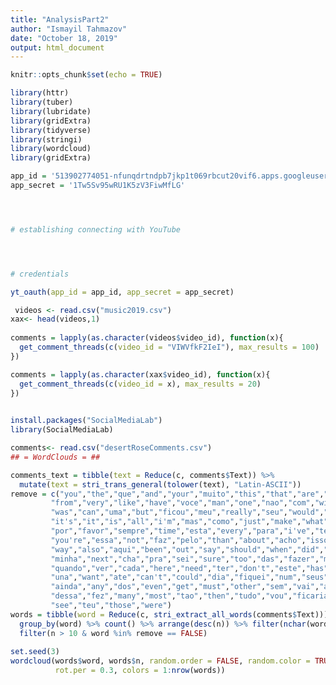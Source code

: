 ---
title: "AnalysisPart2"
author: "Ismayil Tahmazov"
date: "October 18, 2019"
output: html_document
---

```{r setup, include=FALSE}
knitr::opts_chunk$set(echo = TRUE)
```


```{r library}

library(httr)
library(tuber)
library(lubridate)
library(gridExtra)
library(tidyverse)
library(stringi)
library(wordcloud)
library(gridExtra)

```


```{r}
app_id = '513902774051-nfunqdrtndpb7jkp1t069rbcut20vif6.apps.googleusercontent.com'
app_secret = '1Tw5Sv95wRU1K5zV3FiwMfLG'




# establishing connecting with YouTube




# credentials 

yt_oauth(app_id = app_id, app_secret = app_secret)

```










```{r}

 

 videos <- read.csv("music2019.csv")
xax<- head(videos,1)
  
comments = lapply(as.character(videos$video_id), function(x){
  get_comment_threads(c(video_id = "VIWVfkF2IeI"), max_results = 100)
})

comments = lapply(as.character(xax$video_id), function(x){
  get_comment_threads(c(video_id = x), max_results = 20)
})
 


```
```{r}
install.packages("SocialMediaLab")
library(SocialMediaLab)
```


```{r}
comments<- read.csv("desertRoseComments.csv")
## = WordClouds = ##

comments_text = tibble(text = Reduce(c, comments$Text)) %>%
  mutate(text = stri_trans_general(tolower(text), "Latin-ASCII"))
remove = c("you","the","que","and","your","muito","this","that","are","for","cara",
         "from","very","like","have","voce","man","one","nao","com","with","mais",
         "was","can","uma","but","ficou","meu","really","seu","would","sua","more",
         "it's","it","is","all","i'm","mas","como","just","make","what","esse","how",
         "por","favor","sempre","time","esta","every","para","i've","tem","will",
         "you're","essa","not","faz","pelo","than","about","acho","isso",
         "way","also","aqui","been","out","say","should","when","did","mesmo",
         "minha","next","cha","pra","sei","sure","too","das","fazer","made",
         "quando","ver","cada","here","need","ter","don't","este","has","tambem",
         "una","want","ate","can't","could","dia","fiquei","num","seus","tinha","vez",
         "ainda","any","dos","even","get","must","other","sem","vai","agora","desde","haytraochoanh",
         "dessa","fez","many","most","tao","then","tudo","vou","ficaria","foi","pela","hay","100m","qua","<U+C544><U+B2CC><U+C904>","dong","100tr","khong","thanh","thuat","trang","quyen","trong","chinh","g2019","mexico","tikixcurnondicungmin","<U+C544><U+B2CC><U+C904>","vong","tieng","miniacs","bit.ly","ten","mong","coa","aaa","quen","min","chi","hat","lam","ban","duac","nai","nghe","lai","roi","nai","bai","ngan","nai","xem","view","nay","yeu","cung","day","100",
         "see","teu","those","were")
words = tibble(word = Reduce(c, stri_extract_all_words(comments$Text))) %>%
  group_by(word) %>% count() %>% arrange(desc(n)) %>% filter(nchar(word) >= 2) %>%
  filter(n > 10 & word %in% remove == FALSE) 
 
set.seed(3)
wordcloud(words$word, words$n, random.order = FALSE, random.color = TRUE,
          rot.per = 0.3, colors = 1:nrow(words))
```